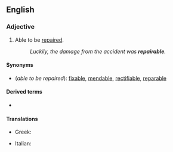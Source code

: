 ==English==

===Adjective===
{{en-adj}}

# Able to be [[repair]]ed.
#: ''Luckily, the damage from the accident was '''repairable'''.''

====Synonyms====
* (''able to be repaired''): [[fixable]], [[mendable]], [[rectifiable]], [[reparable]]

====Derived terms====
* {{l|en|repairability}}

====Translations====
{{trans-top|able to be repaired}}
* Greek: {{t+|el|επισκευάσιμος|sc=Grek}}
{{trans-mid}}
* Italian: {{t+|it|riparabile}}
{{trans-bottom}}